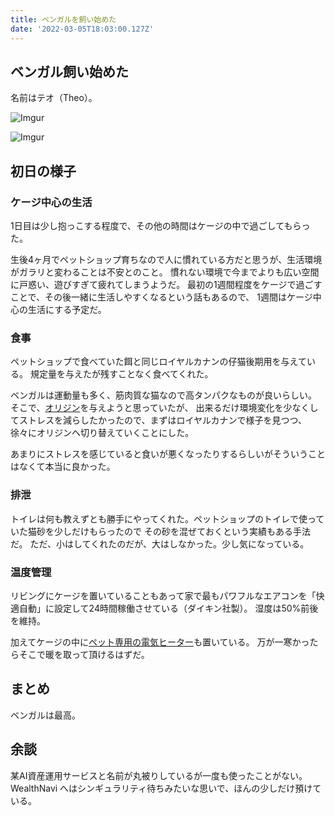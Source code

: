 ```yaml
---
title: ベンガルを飼い始めた
date: '2022-03-05T18:03:00.127Z'
---
```


## ベンガル飼い始めた

名前はテオ（Theo）。

![Imgur](https://i.imgur.com/7iQslGAl.png)

![Imgur](https://i.imgur.com/YC0BnRzl.png)

## 初日の様子

### ケージ中心の生活

1日目は少し抱っこする程度で、その他の時間はケージの中で過ごしてもらった。

生後4ヶ月でペットショップ育ちなので人に慣れている方だと思うが、生活環境がガラリと変わることは不安とのこと。
慣れない環境で今までよりも広い空間に戸惑い、遊びすぎて疲れてしまうようだ。
最初の1週間程度をケージで過ごすことで、その後一緒に生活しやすくなるという話もあるので、
1週間はケージ中心の生活にする予定だ。

### 食事

ペットショップで食べていた餌と同じロイヤルカナンの仔猫後期用を与えている。
規定量を与えたが残すことなく食べてくれた。

ベンガルは運動量も多く、筋肉質な猫なので高タンパクなものが良いらしい。
そこで、[オリジン](https://amzn.to/35x0iKB)を与えようと思っていたが、
出来るだけ環境変化を少なくしてストレスを減らしたかったので、まずはロイヤルカナンで様子を見つつ、
徐々にオリジンへ切り替えていくことにした。

あまりにストレスを感じていると食いが悪くなったりするらしいがそういうことはなくて本当に良かった。

### 排泄

トイレは何も教えずとも勝手にやってくれた。ペットショップのトイレで使っていた猫砂を少しだけもらったので
その砂を混ぜておくという実績もある手法だ。
ただ、小はしてくれたのだが、大はしなかった。少し気になっている。

### 温度管理

リビングにケージを置いていることもあって家で最もパワフルなエアコンを「快適自動」に設定して24時間稼働させている（ダイキン社製）。
湿度は50%前後を維持。

加えてケージの中に[ペット専用の電気ヒーター](https://amzn.to/3CjMP4J)も置いている。
万が一寒かったらそこで暖を取って頂けるはずだ。

## まとめ

ベンガルは最高。

## 余談

某AI資産運用サービスと名前が丸被りしているが一度も使ったことがない。
WealthNavi へはシンギュラリティ待ちみたいな思いで、ほんの少しだけ預けている。